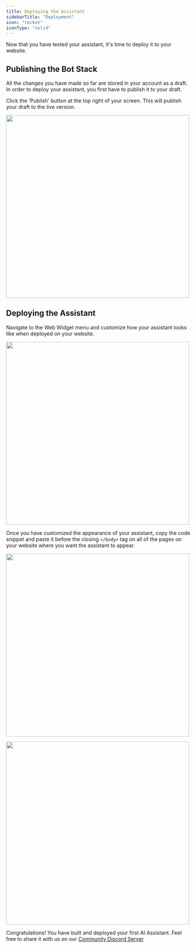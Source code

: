 ```yaml
---
title: Deploying the Assistant
sidebarTitle: "Deployment"
icon: "rocket"
iconType: "solid"
---
```


Now that you have tested your assistant, it's time to deploy it to your website.

## Publishing the Bot Stack
All the changes you have made so far are stored in your account as a draft. In order to deploy your assistant, you first have to publish it to your draft.

Click the 'Publish' button at the top right of your screen. This will publish your draft to the live version.

<img 
height="500"  
src="/images/build-first-assistant/publish-button.png"
/>

## Deploying the Assistant

Navigate to the Web Widget menu and customize how your assistant looks like when deployed on your website.

<img 
height="500"  
src="/images/build-first-assistant/web-widget-customization.png"
/>

Once you have customized the appearance of your assistant, copy the code snippet and paste it before the closing `</body>` tag on all of the pages on your website where you want the assistant to appear.

<img 
height="500"  
src="/images/build-first-assistant/web-widget-snippet.png"
/>

<img 
height="500"  
src="/images/build-first-assistant/web-widget-snippet-location.png"
/>

Congratulations! You have built and deployed your first AI Assistant. Feel free to share it with us on our [Community Discord Server](https://discord.com/invite/5kwyQCz3zZ)




